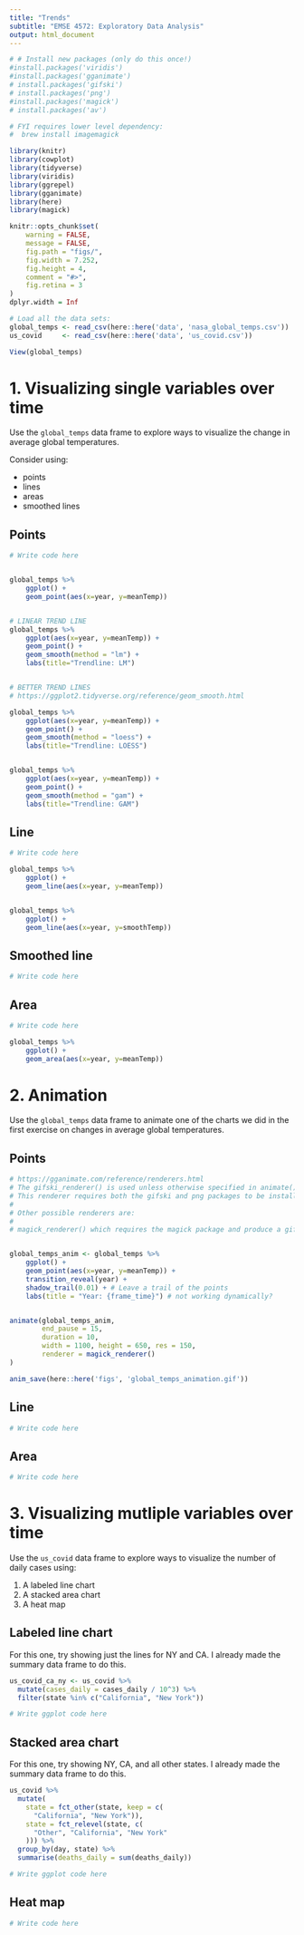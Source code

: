 ```yaml
---
title: "Trends"
subtitle: "EMSE 4572: Exploratory Data Analysis"
output: html_document
---
```


```r
# # Install new packages (only do this once!)
#install.packages('viridis')
#install.packages('gganimate')
# install.packages('gifski')
# install.packages('png')
#install.packages('magick')
# install.packages('av')

# FYI requires lower level dependency:
#  brew install imagemagick

library(knitr)
library(cowplot)
library(tidyverse)
library(viridis)
library(ggrepel)
library(gganimate)
library(here)
library(magick)

knitr::opts_chunk$set(
    warning = FALSE,
    message = FALSE,
    fig.path = "figs/",
    fig.width = 7.252,
    fig.height = 4,
    comment = "#>",
    fig.retina = 3
)
dplyr.width = Inf

# Load all the data sets:
global_temps <- read_csv(here::here('data', 'nasa_global_temps.csv'))
us_covid     <- read_csv(here::here('data', 'us_covid.csv'))

View(global_temps)
```

# 1. Visualizing single variables over time

Use the `global_temps` data frame to explore ways to visualize the change in average global temperatures.

Consider using:

- points
- lines
- areas
- smoothed lines

## Points

```r
# Write code here


global_temps %>% 
    ggplot() +
    geom_point(aes(x=year, y=meanTemp))


# LINEAR TREND LINE
global_temps %>% 
    ggplot(aes(x=year, y=meanTemp)) +
    geom_point() + 
    geom_smooth(method = "lm") +
    labs(title="Trendline: LM")


# BETTER TREND LINES
# https://ggplot2.tidyverse.org/reference/geom_smooth.html

global_temps %>% 
    ggplot(aes(x=year, y=meanTemp)) +
    geom_point() + 
    geom_smooth(method = "loess") +
    labs(title="Trendline: LOESS")


global_temps %>% 
    ggplot(aes(x=year, y=meanTemp)) +
    geom_point() + 
    geom_smooth(method = "gam") +
    labs(title="Trendline: GAM")
```

## Line

```r
# Write code here

global_temps %>% 
    ggplot() +
    geom_line(aes(x=year, y=meanTemp))


global_temps %>% 
    ggplot() +
    geom_line(aes(x=year, y=smoothTemp))
```

## Smoothed line

```r
# Write code here
```

## Area

```r
# Write code here

global_temps %>% 
    ggplot() +
    geom_area(aes(x=year, y=meanTemp))


```

# 2. Animation

Use the `global_temps` data frame to animate one of the charts we did in the first exercise on changes in average global temperatures.

## Points

```r


# https://gganimate.com/reference/renderers.html
# The gifski_renderer() is used unless otherwise specified in animate() or in options('gganimate.renderer').
# This renderer requires both the gifski and png packages to be installed.
#
# Other possible renderers are:
#
# magick_renderer() which requires the magick package and produce a gif. If gifski is not installed, the rendering will be much slower than using the gifski_renderer() and can potentially result in system problems when many frames need to be rendered (if gifski is installed magick will use it under the hood)


global_temps_anim <- global_temps %>% 
    ggplot() +
    geom_point(aes(x=year, y=meanTemp)) + 
    transition_reveal(year) + 
    shadow_trail(0.01) + # Leave a trail of the points
    labs(title = "Year: {frame_time}") # not working dynamically?


animate(global_temps_anim,
        end_pause = 15,
        duration = 10,
        width = 1100, height = 650, res = 150,
        renderer = magick_renderer()
)

anim_save(here::here('figs', 'global_temps_animation.gif'))

```

## Line

```r
# Write code here
```

## Area

```r
# Write code here
```

# 3. Visualizing mutliple variables over time

Use the `us_covid` data frame to explore ways to visualize the number of daily cases using:

1. A labeled line chart
2. A stacked area chart
3. A heat map

## Labeled line chart

For this one, try showing just the lines for NY and CA.
I already made the summary data frame to do this.

```r
us_covid_ca_ny <- us_covid %>%
  mutate(cases_daily = cases_daily / 10^3) %>%
  filter(state %in% c("California", "New York"))

# Write ggplot code here
```

## Stacked area chart

For this one, try showing NY, CA, and all other states.
I already made the summary data frame to do this.

```r
us_covid %>%
  mutate(
    state = fct_other(state, keep = c(
      "California", "New York")),
    state = fct_relevel(state, c(
      "Other", "California", "New York"
    ))) %>%
  group_by(day, state) %>%
  summarise(deaths_daily = sum(deaths_daily))

# Write ggplot code here
```

## Heat map

```r
# Write code here
```
